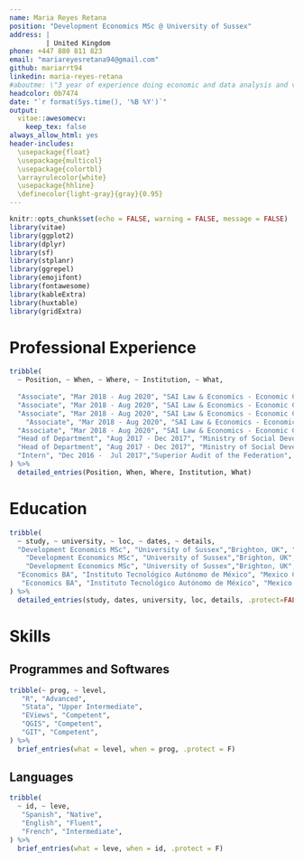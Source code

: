 ```yaml
---
name: Maria Reyes Retana
position: "Development Economics MSc @ University of Sussex"
address: |
         | United Kingdom
phone: +447 880 811 823 
email: "mariareyesretana94@gmail.com"
github: mariarrt94
linkedin: maria-reyes-retana
#aboutme: \"3 year of experience doing economic and data analysis and visualisation. I am particularly interested in the use of R programming and other statistical software to analyse economic problems. I am extremely keen to pursue a career as an economist doing policy-oriented research."
headcolor: 0b7474
date: "`r format(Sys.time(), '%B %Y')`"
output: 
  vitae::awesomecv:
    keep_tex: false
always_allow_html: yes
header-includes:
  \usepackage{float}
  \usepackage{multicol}
  \usepackage{colortbl}
  \arrayrulecolor{white}
  \usepackage{hhline}
  \definecolor{light-gray}{gray}{0.95}
---
```


```r
knitr::opts_chunk$set(echo = FALSE, warning = FALSE, message = FALSE)
library(vitae)
library(ggplot2)
library(dplyr)
library(sf)
library(stplanr)
library(ggrepel)
library(emojifont)
library(fontawesome)
library(kableExtra)
library(huxtable)
library(gridExtra)
```
\faIcon{briefcase} Professional Experience
============================================

```r
tribble(
  ~ Position, ~ When, ~ Where, ~ Institution, ~ What,
  
  "Associate", "Mar 2018 - Aug 2020", "SAI Law & Economics - Economic Consulting Team","Mexico City, Mexico","Expanded the services of the economic consulting team with the social consultancy branch, and directed the first three impact evaluations of the area.",
  "Associate", "Mar 2018 - Aug 2020", "SAI Law & Economics - Economic Consulting Team","Mexico City, Mexico","Collaborated and handled +20 projects including impact assessments; market analysis; and estimation of economic spillovers, through economic and statistical models.",
  "Associate", "Mar 2018 - Aug 2020", "SAI Law & Economics - Economic Consulting Team","Mexico City, Mexico","Motivated the generation of a relationship with a key social institution in Mexico, which attracted more social projects to the consulting team.",
    "Associate", "Mar 2018 - Aug 2020", "SAI Law & Economics - Economic Consulting Team","Mexico City, Mexico","Analysed the effect of multiple mergers, and examined the competitive conditions of distinct markets in collaboration with the Mexican Competition Authority.",
  "Associate", "Mar 2018 - Aug 2020", "SAI Law & Economics - Economic Consulting Team","Mexico City, Mexico","Managed large databases, including population census, labour force surveys, administrative data,  and private and longitudinal household surveys.",
  "Head of Department", "Aug 2017 - Dec 2017", "Ministry of Social Development","Mexico City, Mexico","Coordinated the data collection process of the National Community Kitchens Programme, which consisted of cleaning and merging 32 databases each month.",
  "Head of Department", "Aug 2017 - Dec 2017", "Ministry of Social Development","Mexico City, Mexico","Collaborated with the National Council for the Evaluation of Social Development to develop and implement new targeting criteria for the National Community Kitchens Programme; which consisted of allocating the programme's resources in municipalities with both high poverty rates and limited access to food.",
  "Intern", "Dec 2016 -  Jul 2017","Superior Audit of the Federation", "Mexico City, Mexico", "Examined the Report on the Results of the Superior Audit of the Public Account 2016.",
) %>%
  detailed_entries(Position, When, Where, Institution, What)
```

\faIcon{university} Education
==================================

```r
tribble(
  ~ study, ~ university, ~ loc, ~ dates, ~ details,
  "Development Economics MSc", "University of Sussex","Brighton, UK", "Sept 2020 - Sept 2021", "Recipient of the Sussex Chancellor's International Scholarship (awarded to the top 25 international students).",
    "Development Economics MSc", "University of Sussex","Brighton, UK", "Sept 2020 - Sept 2021", "Obtained a distinction mark in every module of the MSc.",
    "Development Economics MSc", "University of Sussex","Brighton, UK", "Sept 2020 - Sept 2021", "Dissertation (in progress): Effect of intrahousehold female bargaining power on children's health cognitive skills in Mexico: A longitudinal analysis.",
  "Economics BA", "Instituto Tecnológico Autónomo de México", "Mexico City, Mexico", "Aug 2012 - Jun 2017", "Grade: 2:1.",
   "Economics BA", "Instituto Tecnológico Autónomo de México", "Mexico City, Mexico", "Aug 2012 - Jun 2017", "Bachelor Thesis (in Spanish): Telecommunications and Economic Performance in Mexico: An Analysis by Federal Entity according to Level of Income, 2002-2014. Using GMM, executed in Stata.",
) %>% 
  detailed_entries(study, dates, university, loc, details, .protect=FALSE)
```

<!-- \smallskip -->
<!-- \faIcon{chalkboard} Teaching experience -->
<!-- ================================== -->

<!-- ```{r social} -->
<!-- tribble( -->
<!--   ~ puesto, ~ inst, ~ lug, ~ fecha, ~ deta, -->
<!--     "Assistant Professor", "Jan 2019 - Aug 2020","Instituto Tecnológico Autónomo de México", "Mexico City, Mexico", "Assistant teaching in the industrial organization module for 30 B.A. students each term.", -->
<!--   "Assistant Professor", "Jan 2019 - Aug 2020","Instituto Tecnológico Autónomo de México", "Mexico City, Mexico", "Main topics: monopoly and pricing bahaviour, oligopolistic competition, cartels and collusion, product differentiation and price discrimination.", -->
<!-- ) %>% -->
<!--   detailed_entries(puesto, inst, lug, fecha, deta, .protect=FALSE) -->
<!-- ``` -->
<!-- \smallskip -->

<!-- \faIcon {file-alt} Projects -->
<!-- ============================================ -->
<!-- ```{r projects, eval = T} -->
<!--  tribble( -->
<!--  ~ Project1, ~ When1, ~ Institution1, ~ Space1, ~ What1, -->
<!--   "SAI Law & Economics", "2020", "Effect of a tax on sugar-sweetened beverages","","Implemented an econometric analysis to estimate the results on the consumption of increases in taxes in sugary drinks.",  -->
<!--   "SAI Law & Economics", "2020", "Impact assessment of a student loans programme to study abroad (FUNED)", "", "Executed the econometric analysis to assess the programmes’ impact on different beneficiaries’ profiles, giving special attention to the effect on underrepresented groups, such as women and people in lower deciles of income.",  -->
<!--  "SAI Law & Economics", "2019","Impact assessment of a children's meal programme (Comedor Santa María A.C.)", "", "Worked with the programme's and public information from the Mexican Population Census to create control groups through a propensity score matching methodology and measure the difference in school attendance rates generated by the programme.",  -->
<!--    # "SAI Law & Economics", "2019","Impact assessment of a children's meal programme (Comedor Santa María A.C.)", "", "Determined new targeting criteria considering poverty maps at the municipal level. ",  -->
<!--  "SAI Law & Economics", "2018","Market analysis for a multinational pharmaceutical", "", "Analysis of the  competitive dynamics of the distribution of pharmaceutical products in supermarkets in Mexico.", -->
<!--    "SAI Law & Economics", "2018","Economic spillovers of a beverage company", "", "Measurement of the economic footprint in the number of direct and indirect jobs a company generates at the national level, using statistical software. ",  -->
<!--    "SAI Law & Economics", "2018","Economic spillovers of a beverage company", "", "Elaboration of multiple national maps using QGIS to illustrate the effect of the company, in terms of jobs and economic spillovers throughout the production chain. ",  -->
<!--    "Ministry of Social Development", "2017","Targeting criteria for community kitchens programme", "", "Developed and implemented the new targeting criteria for the National Community Kitchens Programme, which consisted in allocating the resources of the programme in municipalities with both high poverty rates and limited access to food.",  -->
<!--    "Ministry of Social Development", "2017","Targeting criteria for community kitchens programme", "", "Collaborated in the first phase of the programme's impact evaluation, guided by the National Council for the Evaluation of Social Development Policy.",   -->
<!--   "Kukua", "2016","Initial indicators for a women's empowerment programme", "", "Assisted on the measure of the initial conditions of women living in poverty for a pilot programme in Oaxaca, gathered and analysed data on income and nutritional habits."  -->
<!--  ) %>%    -->
<!--    detailed_entries(Project1, When1, Institution1, Space1, What1)  -->
<!-- ```  -->

\faIcon{brain} Skills
================================

<!-- \smallskip -->

\faIcon{cogs} Programmes and Softwares                                             
---------------------------------

```r
tribble(~ prog, ~ level, 
   "R", "Advanced",
   "Stata", "Upper Intermediate",
   "EViews", "Competent",
   "QGIS", "Competent",
   "GIT", "Competent",
) %>% 
  brief_entries(what = level, when = prog, .protect = F)
```

\faIcon{language} Languages
-------------------------------

```r
tribble(
  ~ id, ~ leve, 
   "Spanish", "Native",
   "English", "Fluent",
   "French", "Intermediate",
) %>% 
  brief_entries(what = leve, when = id, .protect = F)
```
